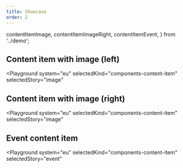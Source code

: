 ```yaml
---
title: Showcase
order: 2
---
```


  contentItemImage,
  contentItemImageRight,
  contentItemEvent,
} from '../demo';

## Content item with image (left)

<Playground
  system="eu"
  selectedKind="components-content-item"
  selectedStory="image"
>
  <Html markup={contentItemImage} />
</Playground>

## Content item with image (right)

<Playground
  system="eu"
  selectedKind="components-content-item"
  selectedStory="image"
>
  <Html markup={contentItemImageRight} />
</Playground>

## Event content item

<Playground
  system="eu"
  selectedKind="components-content-item"
  selectedStory="event"
>
  <Html markup={contentItemEvent} />
</Playground>
